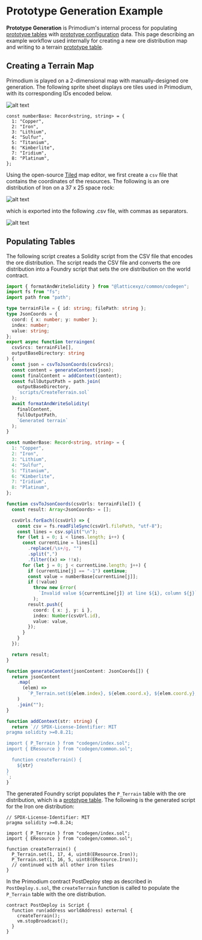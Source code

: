 # Prototype Generation Example

**Prototype Generation** is Primodium's internal process for populating [prototype tables](./tables.mdx#prototype-tables) with [prototype configuration](./configuration.mdx) data. This page describing an example workflow used internally for creating a new ore distribution map and writing to a terrain [prototype table](./tables.mdx#prototype-tables).

## Creating a Terrain Map

Primodium is played on a 2-dimensional map with manually-designed ore generation. The following sprite sheet displays ore tiles used in Primodium, with its corresponding IDs encoded below.

![alt text](../../public/terrain/ores.png)

```tsx filename="@primodiumxyz/contracts/ts/terrain/terraingen.ts#L19-L28" copy showLineNumbers
const numberBase: Record<string, string> = {
  1: "Copper",
  2: "Iron",
  3: "Lithium",
  4: "Sulfur",
  5: "Titanium",
  6: "Kimberlite",
  7: "Iridium",
  8: "Platinum",
};
```

Using the open-source [Tiled](https://www.mapeditor.org/) map editor, we first create a `csv` file that contains the coordinates of the resources. The following is an ore distribution of Iron on a 37 x 25 space rock:

![alt text](../../public/terrain/1_primary-tiled.png)

which is exported into the following .csv file, with commas as separators.

![alt text](../../public/terrain/1_primary-csv.png)

## Populating Tables

The following script creates a Solidity script from the CSV file that encodes the ore distribution. The script reads the CSV file and converts the ore distribution into a Foundry script that sets the ore distribution on the world contract.

```ts filename="@primodiumxyz/contracts/ts/terrain/terraingen.ts" showLineNumbers
import { formatAndWriteSolidity } from "@latticexyz/common/codegen";
import fs from "fs";
import path from "path";

type terrainFile = { id: string; filePath: string };
type JsonCoords = {
  coord: { x: number; y: number };
  index: number;
  value: string;
};
export async function terraingen(
  csvSrcs: terrainFile[],
  outputBaseDirectory: string
) {
  const json = csvToJsonCoords(csvSrcs);
  const content = generateContent(json);
  const finalContent = addContext(content);
  const fullOutputPath = path.join(
    outputBaseDirectory,
    `scripts/CreateTerrain.sol`
  );
  await formatAndWriteSolidity(
    finalContent,
    fullOutputPath,
    `Generated terrain`
  );
}

const numberBase: Record<string, string> = {
  1: "Copper",
  2: "Iron",
  3: "Lithium",
  4: "Sulfur",
  5: "Titanium",
  6: "Kimberlite",
  7: "Iridium",
  8: "Platinum",
};

function csvToJsonCoords(csvUrls: terrainFile[]) {
  const result: Array<JsonCoords> = [];

  csvUrls.forEach((csvUrl) => {
    const csv = fs.readFileSync(csvUrl.filePath, "utf-8");
    const lines = csv.split("\n");
    for (let i = 0; i < lines.length; i++) {
      const currentLine = lines[i]
        .replace(/\s+/g, "")
        .split(",")
        .filter((x) => !!x);
      for (let j = 0; j < currentLine.length; j++) {
        if (currentLine[j] == "-1") continue;
        const value = numberBase[currentLine[j]];
        if (!value)
          throw new Error(
            `Invalid value ${currentLine[j]} at line ${i}, column ${j}`
          );
        result.push({
          coord: { x: j, y: i },
          index: Number(csvUrl.id),
          value: value,
        });
      }
    }
  });

  return result;
}

function generateContent(jsonContent: JsonCoords[]) {
  return jsonContent
    .map(
      (elem) =>
        `P_Terrain.set(${elem.index}, ${elem.coord.x}, ${elem.coord.y}, uint8(EResource.${elem.value}));`
    )
    .join("");
}

function addContext(str: string) {
  return `// SPDX-License-Identifier: MIT
pragma solidity >=0.8.21;

import { P_Terrain } from "codegen/index.sol";
import { EResource } from "codegen/common.sol";

  function createTerrain() {
    ${str}
}
`;
}
```

The generated Foundry script populates the `P_Terrain` table with the ore distribution, which is a [prototype table](./tables.mdx#prototype-tables). The following is the generated script for the Iron ore distribution:

```solidity filename="@primodiumxyz/contracts/src/codegen/scripts/CreateTerrain.sol" copy showLineNumbers
// SPDX-License-Identifier: MIT
pragma solidity >=0.8.24;

import { P_Terrain } from "codegen/index.sol";
import { EResource } from "codegen/common.sol";

function createTerrain() {
  P_Terrain.set(1, 17, 4, uint8(EResource.Iron));
  P_Terrain.set(1, 16, 5, uint8(EResource.Iron));
  // continued with all other iron tiles
}
```

In the Primodium contract PostDeploy step as described in `PostDeploy.s.sol`, the `createTerrain` function is called to populate the `P_Terrain` table with the ore distribution.

```solidity copy {3} showLineNumbers
contract PostDeploy is Script {
  function run(address worldAddress) external {
    createTerrain();
    vm.stopBroadcast();
  }
}
```
